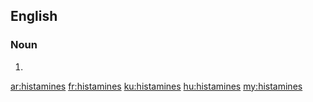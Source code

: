 ==English==

===Noun===
{{head|en|plural}}

# {{plural of|histamine|lang=en|nocat=1}}

[[ar:histamines]]
[[fr:histamines]]
[[ku:histamines]]
[[hu:histamines]]
[[my:histamines]]